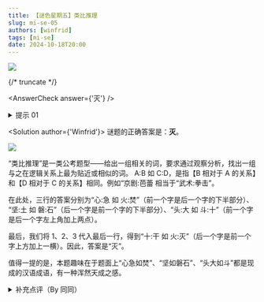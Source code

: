 ```yaml
---
title: 【谜色星期五】类比推理
slug: mi-se-05
authors: [winfrid]
tags: [mi-se]
date: 2024-10-18T20:00
---
```


![](./mi-se-05.assets/mise-005.png)

{/* truncate */}

<AnswerCheck answer={'灭'} />

<details>
    <summary>提示 01</summary>

    类比推理是一类常见题型。A:B 如 C:D，是指【B 相对于 A 的关系】和【D 相对于 C 的关系】相同。例如，“心:急 如 火:焚”。
</details>

<Solution author={'Winfrid'}>
谜题的正确答案是：**灭**。

![](./mi-se-05.assets/mise-005-sol.webp)

“类比推理”是一类公考题型——给出一组相关的词，要求通过观察分析，找出一组与之在逻辑关系上最为贴近或相似的词。
A:B 如 C:D，是指【B 相对于 A 的关系】和【D 相对于 C 的关系】相同。例如“京剧:芭蕾 相当于“武术:拳击”。

在此处，三行的答案分别为“心:急 如 火:焚”（前一个字是后一个字的下半部分）、
“坚:土 如 磐:石”（后一个字是前一个字的下半部分）、“头:大 如 斗:十”（前一个字是后一个字左上角加上两点）。

最后，我们将 1、2、3 代入最后一行，得到“十:干 如 火:灭”（后一个字是前一个字上方加上一横）。因此，答案是“灭”。

值得一提的是，本题趣味在于题面上“心急如焚”、“坚如磐石”、“头大如斗”都是现成的汉语成语，有一种浑然天成之感。
</Solution>

<details>
    <summary>补充点评（By 同同）</summary>

    这道题目最开始的版本是只有“头:大 如 斗:?”，答案是“十”。
    大家觉得例子太少，规律不容易确定，而且得出答案也有点太快了，所以后来多加了一点例子。
    最初的最后一行形式是“十:土 如 火:灭”，但是添加横线的位置不太对，所以最终采用了把土倒过来的形式。
    最终形式在规律上确实更为一致了。

    在这四行题目中，前面三行的规律都是在汉字的上方加一部分变成新汉字，或者在汉字的上方删去一部分变成新汉字。
    这样看，“十:土 如 火:?”的答案可以在“火”上面添加任何部件，使得“灾”“炎”等字也成为备选的答案。
    不过，由于“在上面添加一横”是更强的规律限制，“灭”应该当之无愧是最好的答案。
    根据解析的解释，每一行的规律也确实不一定非得要沿用到其他行上，只要主题一致、大致相符就可以。
    事实上，从后台反馈来看，“灭”也确实是更多人的第一反应。

    同样也有更强的规律限制的是“头:大 如 斗:十”。按出题人说法，这也是最初的“醋”。
    “头:大”和“斗:十”的变化是完全一致的，都是删去了左上角的两个点，所以巧合性比“心急如焚”和“坚如磐石”更高。
    不过，因为“头大如斗”并不是很常用的成语（甚至无法在字典里检索到），所以我感觉似乎差一点意思。
</details>
